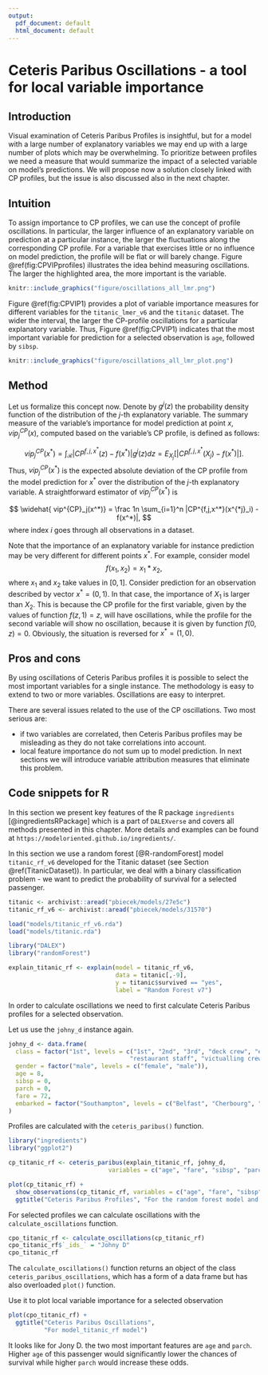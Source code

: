 ```yaml
---
output:
  pdf_document: default
  html_document: default
---
```

# Ceteris Paribus Oscillations - a tool for local variable importance  {#ceterisParibusOscillations}

## Introduction

Visual examination of Ceteris Paribus Profiles is insightful, but for a model with a large number of explanatory variables we may end up with a large number of plots which may be overwhelming. To prioritize between profiles we need a measure that would summarize the impact of a selected variable on model's predictions. We will propose now a solution closely linked with CP profiles, but the issue is also discussed also in the next chapter.


## Intuition

To assign importance to CP profiles, we can use the concept of profile oscillations. In particular, the larger influence of an explanatory variable on prediction at a particular instance, the larger the fluctuations along the corresponding CP profile. For a variable that exercises little or no influence on model prediction, the profile will be flat or will barely change. Figure \@ref(fig:CPVIPprofiles) illustrates the idea behind measuring oscillations. The larger the highlighted area, the more important is the variable.


```r
knitr::include_graphics("figure/oscillations_all_lmr.png")
```

Figure \@ref(fig:CPVIP1) provides a plot of variable importance measures for different variables for the `titanic_lmer_v6` and the `titanic` dataset. The wider the interval, the larger the CP-profile oscillations for a particular explanatory variable. Thus, Figure \@ref(fig:CPVIP1) indicates that the most important variable for prediction for a selected observation is `age`, followed by `sibsp`. 

```r
knitr::include_graphics("figure/oscillations_all_lmr_plot.png")
```


## Method

Let us formalize this concept now. Denote by $g^j(z)$ the probability density function of the distribution of the $j$-th explanatory variable. The summary measure of the variable's importance for model prediction at point $x$, $vip^{CP}_j(x)$, computed based on the variable's CP profile, is defined as follows: 

$$
vip^{CP}_j(x^*) = \int_{\mathcal R} |CP^{f,j,x^*}(z) - f(x^*)| g^j(z)dz=E_{X_j}[|CP^{f,j,x^*}(X_j) - f(x^*)|].
$$
Thus, $vip^{CP}_j(x^*)$ is the expected absolute deviation of the CP profile from the model prediction for $x^*$ over the distribution of the $j$-th explanatory variable. A straightforward estimator of $vip^{CP}_j(x^*)$ is

$$
\widehat{ vip^{CP}_j(x^*)} = \frac 1n \sum_{i=1}^n |CP^{f,j,x^*}(x^{*j}_i) - f(x^*)|,
$$
where index $i$ goes through all observations in a dataset. 

Note that the importance of an explanatory variable for instance prediction may be very different for different points $x^*$. For example, consider model 
$$
f(x_1, x_2) = x_1 * x_2,
$$
where $x_1$ and $x_2$ take values in $[0,1]$. Consider prediction for an observation described by vector $x^* = (0,1)$. In that case, the importance of $X_1$ is larger than $X_2$. This is because the CP profile for the first variable, given by the values of function $f(z,1)=z$, will have oscillations, while the profile for the second variable will show no oscillation, because it is given by function $f(0,z)=0$. Obviously, the situation is reversed for $x^*=(1,0)$. 


## Pros and cons

By using oscillations of Ceteris Paribus profiles it is possible to select the most important variables for a single instance. The methodology is easy to extend to two or more variables. Oscillations are easy to interpret.

There are several issues related to the use of the CP oscillations. Two most serious are:

* if two variables are correlated, then Ceteris Paribus profiles may be misleading as they do not take correlations into account.
* local feature importance do not sum up to model prediction. In next sections we will introduce variable attribution measures that eliminate this problem.

## Code snippets for R

In this section we present key features of the R package `ingredients` [@ingredientsRPackage] which is a part of `DALEXverse` and covers all methods presented in this chapter. More details and examples can be found at `https://modeloriented.github.io/ingredients/`.

In this section we use a random forest [@R-randomForest] model `titanic_rf_v6` developed for the Titanic dataset (see Section \@ref(TitanicDataset)). In particular, we deal with a binary classification problem - we want to predict the probability of survival for a selected passenger.

```r
titanic <- archivist::aread("pbiecek/models/27e5c")
titanic_rf_v6 <- archivist::aread("pbiecek/models/31570")
```

```r
load("models/titanic_rf_v6.rda")
load("models/titanic.rda")
```

```r
library("DALEX")
library("randomForest")

explain_titanic_rf <- explain(model = titanic_rf_v6, 
                              data = titanic[,-9],
                              y = titanic$survived == "yes", 
                              label = "Random Forest v7")
```

In order to calculate oscillations we need to first calculate  Ceteris Paribus profiles for a selected observation. 

Let us use the `johny_d` instance again.

```r
johny_d <- data.frame(
  class = factor("1st", levels = c("1st", "2nd", "3rd", "deck crew", "engineering crew", 
                                  "restaurant staff", "victualling crew")),
  gender = factor("male", levels = c("female", "male")),
  age = 8,
  sibsp = 0,
  parch = 0,
  fare = 72,
  embarked = factor("Southampton", levels = c("Belfast", "Cherbourg", "Queenstown", "Southampton"))
)
```

Profiles are calculated with the `ceteris_paribus()` function.

```r
library("ingredients")
library("ggplot2")

cp_titanic_rf <- ceteris_paribus(explain_titanic_rf, johny_d, 
                            variables = c("age", "fare", "sibsp", "parch"))

plot(cp_titanic_rf) +
  show_observations(cp_titanic_rf, variables = c("age", "fare", "sibsp", "parch")) +
  ggtitle("Ceteris Paribus Profiles", "For the random forest model and titanic dataset")
```

For selected profiles we can calculate oscillations with the `calculate_oscillations` function.

```r
cpo_titanic_rf <- calculate_oscillations(cp_titanic_rf)
cpo_titanic_rf$`_ids_` = "Johny D"
cpo_titanic_rf
```

The `calculate_oscillations()` function returns an object of the class `ceteris_paribus_oscillations`, which has a form of a data frame but has also overloaded `plot()` function.

Use it to plot local variable importance for a selected observation

```r
plot(cpo_titanic_rf) +
  ggtitle("Ceteris Paribus Oscillations",
          "For model_titanic_rf model")
```

It looks like for Jony D. the two most important features are `age` and `parch`. Higher `age` of this passenger would significantly lower the chances of survival while higher `parch` would increase these odds.

